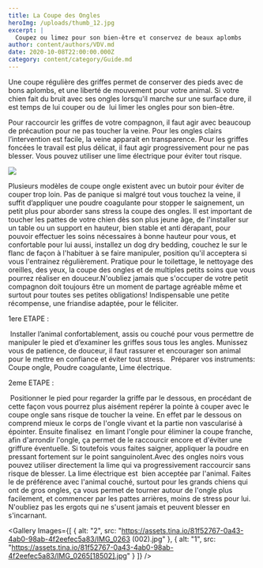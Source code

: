```yaml
---
title: La Coupe des Ongles
heroImg: /uploads/thumb_12.jpg
excerpt: |
  Coupez ou limez pour son bien-être et conservez de beaux aplombs
author: content/authors/VDV.md
date: 2020-10-08T22:00:00.000Z
category: content/category/Guide.md
---
```


Une coupe régulière des griffes permet de conserver des pieds avec de bons aplombs, et une liberté de mouvement pour votre animal. Si votre chien fait du bruit avec ses ongles lorsqu'il marche sur une surface dure, il est temps de lui couper ou de  lui limer les ongles pour son bien-être.

Pour raccourcir les griffes de votre compagnon, il faut agir avec beaucoup de précaution pour ne pas toucher la veine. Pour les ongles clairs l’intervention est facile, la veine apparait en transparence. Pour les griffes foncées le travail est plus délicat, il faut agir progressivement pour ne pas blesser. Vous pouvez utiliser une lime électrique pour éviter tout risque.

![](</uploads/Screenshot_1 (1).jpg>)

Plusieurs modèles de coupe ongle existent avec un butoir pour éviter de couper trop loin. Pas de panique si malgré tout vous touchez la veine, il suffit d’appliquer une poudre coagulante pour stopper le saignement, un petit plus pour aborder sans stress la coupe des ongles. Il est important de toucher les pattes de votre chien dès son plus jeune âge, de l'installer sur un table ou un support en hauteur, bien stable et anti dérapant, pour pouvoir effectuer les soins nécessaires à bonne hauteur pour vous, et confortable pour lui aussi, installez un dog dry bedding, couchez le sur le flanc de façon à l'habituer à se faire manipuler, position qu'il acceptera si vous l'entrainez régulièrement. Pratique pour le toilettage, le nettoyage des oreilles, des yeux, la coupe des ongles et de multiples petits soins que vous pourrez réaliser en douceur.N'oubliez jamais que s'occuper de votre petit compagnon doit toujours être un moment de partage agréable même et surtout pour toutes ses petites obligations! Indispensable une petite récompense, une friandise adaptée, pour le féliciter.

1ere ETAPE : 

 Installer l’animal confortablement, assis ou couché pour vous permettre de manipuler le pied et d’examiner les griffes sous tous les angles. Munissez vous de patience, de douceur, il faut rassurer et encourager son animal pour le mettre en confiance et éviter tout stress. 
 Préparer vos instruments: Coupe ongle, Poudre coagulante, Lime électrique. 

2eme ETAPE : 

 Positionner le pied pour regarder la griffe par le dessous, en procédant de cette façon vous pourrez plus aisément repérer la pointe à couper avec le coupe ongle sans risque de toucher la veine. En effet par le dessous on comprend mieux le corps de l'ongle vivant et la partie non vascularisé à épointer. Ensuite finalisez  en limant l'ongle pour éliminer la coupe franche, afin d'arrondir l'ongle, ça permet de le raccourcir encore et d'éviter une griffure éventuelle. Si toutefois vous faites saigner, appliquer la poudre en pressant fortement sur le point sanguinolent.Avec des ongles noirs vous pouvez utiliser directement la lime qui va progressivement raccourcir sans risque de blesser. La lime électrique est  bien acceptée par l'animal. Faites le de préférence avec l'animal couché, surtout pour les grands chiens qui ont de gros ongles, ça vous permet de tourner autour de l'ongle plus facilement, et commencer par les pattes arrières, moins de stress pour lui. N'oubliez pas les ergots qui ne s'usent jamais et peuvent blesser en s'incarnant.

<Gallery
  Images={[
    {
      alt: "2",
      src: "https://assets.tina.io/81f52767-0a43-4ab0-98ab-4f2eefec5a83/IMG_0263 (002).jpg"
    },
    {
      alt: "1",
      src: "https://assets.tina.io/81f52767-0a43-4ab0-98ab-4f2eefec5a83/IMG_0265[18502].jpg"
    }
  ]}
/>


     
